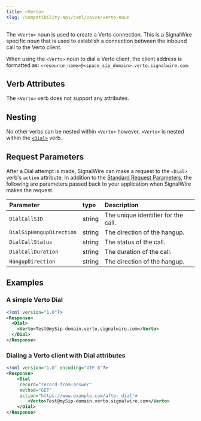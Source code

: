 ```yaml
---
title: <Verto>
slug: /compatibility-api/cxml/voice/verto-noun
---
```



The `<Verto>` noun is used to create a Verto connection. This is a SignalWire specific noun
that is used to establish a connection between the inbound call to the Verto client.

When using the `<Verto>` noun to dial a Verto client, the client address is formatted as: `<resource_name>@<space_sip_domain>.verto.signalwire.com`.


## Verb Attributes

The `<Verto>` verb does not support any attributes.

## Nesting

No other verbs can be nested within `<Verto>` however, `<Verto>` is nested within the [`<Dial>`](./dial.mdx) verb.

## Request Parameters

After a Dial attempt is made, SignalWire can make a request to the `<Dial>` verb's `action` attribute.
In addition to the [Standard Request Parameters](./index.mdx#request-parameters), the following are
parameters passed back to your application when SignalWire makes the request.

| Parameter                | type   | Description                         |
|:-------------------------|:-------|:------------------------------------|
| `DialCallSID`            | string | The unique identifier for the call. |
| `DialSipHangupDirection` | string | The direction of the hangup.        |
| `DialCallStatus`         | string | The status of the call.             |
| `DialCallDuration`       | string | The duration of the call.           |
| `HangupDirection`        | string | The direction of the hangup.        |

## Examples

### A simple Verto Dial

```xml
<?xml version="1.0"?>
<Response>
  <Dial>
    <Verto>Test@mySip-domain.verto.signalwire.com</Verto>
  </Dial>
</Response>
```



### Dialing a Verto client with Dial attributes

```xml
<?xml version="1.0" encoding="UTF-8"?>
<Response>
    <Dial
     record="record-from-answer"
     method="GET"
     action="https://www.example.com/after_dial">
        <Verto>Test@mySip-domain.verto.signalwire.com</Verto>
    </Dial>
</Response>
```

